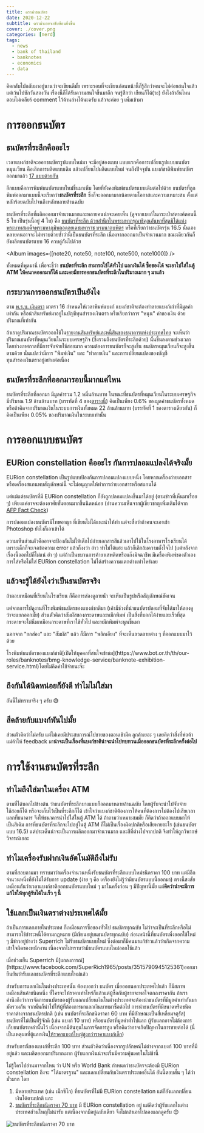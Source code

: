 ```yaml
---
title: ดราม่าธนบัตร
date: 2020-12-22
subtitle: ดราม่าเอยจงซับซ้อนยิ่งขึ้น
cover: ./cover.png
categories: [nerd]
tags:
  - news
  - bank of thailand
  - banknotes
  - economics
  - data
---
```




คิดกลับไปกลับมาอยู่นานว่าจะเขียนดีมั้ย เพราะรอบที่จะเขียนก่อนหน้านี้ก็รู้สึกว่าคนจะไม่ค่อยสนใจแล้ว
แต่เว้นไปซักวันสองวัน เรื่องนี้ก็ได้รับความสนใจขึ้นมาอีก จนรู้สึกว่า เขียนก็ได้(วะ)
ยังไงถ้าอันไหนตอบไม่เคลียร์ comment ไว้ด้านล่างได้นะครับ แล้วจะค่อย ๆ เพิ่มเข้ามา


# การออกธนบัตร

## ธนบัตรที่ระลึกคืออะไร

เวลาแบงก์ชาติจะออกธนบัตรรูปแบบใหม่มา จะมีอยู่สองแบบ
แบบแรกคือการเปลี่ยนรูปแบบธนบัตรหมุนเวียน คือเลิกการผลิตแบบเดิม แล้วเปลี่ยนไปผลิตแบบใหม่
จนถึงปัจจุบัน แบงก์ชาติพิมพ์ธนบัตรออกมาแล้ว [17 แบบด้วยกัน](https://www.bot.or.th/th/our-roles/banknotes/History-and-Series-of-Banknote-And-Commemorative/banknotes-series.html)

อีกแบบคือการพิมพ์ธนบัตรแบบใหม่ขึ้นมาเพิ่ม โดยที่ยังคงพิมพ์ธนบัตรแบบเดิมต่อไปด้วย
ธนบัตรที่ถูกพิมพ์ออกมาแบบนี้จะเรียกว่า**ธนบัตรที่ระลึก** ซึ่งก็จะออกมามากน้อยตามโอกาสและความเหมาะสม
ตั้งแต่หลักร้อยฉบับไปจนถึงหลักหลายล้านฉบับ

ธนบัตรที่ระลึกที่ผลิตออกมาจำนวนมากและหลายคนน่าจะเคยเห็น (ดูจากแบงก์ในกระเป๋าสตางค์ตอนนี้ 5 ใบ เป็นรุ่นนี้อยู่ 4 ใบ)
คือ [ธนบัตรที่ระลึก ด้วยสำนึกในพระมหากรุณาธิคุณอันหาที่สุดมิได้แห่ง พระบาทสมเด็จพระมหาภูมิพลอดุลยเดชมหาราช บรมนาถบพิตร](https://www.bot.or.th/th/our-roles/banknotes/History-and-Series-of-Banknote-And-Commemorative/banknotes-commerorative/comm_KingRama9.html) หรือที่เรียกว่าธนบัตรรุ่น 16.5 นั่นเอง
หลายคนอาจจะไม่ทราบด้วยซ้ำว่านี่เป็นธนบัตรที่ระลึก เนื่องจากออกมาเป็นจำนวนมาก
ขณะเดียวกันก็ยังผลิตธนบัตรแบบ 16 ควบคู่กันไปด้วย

<Album images={[note20, note50, note100, note500, note1000]} />

ทั้งหมดที่พูดมานี่ เพื่อจะชี้ว่า **ธนบัตรที่ระลึก สามารถใช้ได้ทั่วไป แลกเงินได้ ซื้อของได้ จะเอาไปใส่ในตู้ ATM ให้คนกดออกมาก็ได้ และเคยมีการออกธนบัตรที่ระลึกในปริมาณมาก ๆ มาแล้ว**

## กระบวนการออกธนบัตรเป็นยังไง

ตาม [พ.ร.บ. เงินตรา](https://www.bot.or.th/content/dam/bot/documents/th/laws-and-rules/laws-and-regulations/legal-department/2-currency-act/2-1-currency-act/2-1-1-Law-TH-CurrencyUpdated-2545.pdf) มาตรา 16 กำหนดให้เวลาพิมพ์แบงก์ แบงก์ชาติจะต้องทำลายแบงก์เก่าที่มีมูลค่าเท่ากัน หรือนำสินทรัพย์มาอยู่ในบัญชีทุนสำรองเงินตรา หรือเรียกว่าการ "หนุน" ค่าของเงิน ด้วยปริมาณที่เท่ากัน

ถ้าเราดูปริมาณธนบัตรออกใช้ใน[รายงานสินทรัพย์และหนี้สินของธนาคารแห่งประเทศไทย](https://app.bot.or.th/BTWS_STAT/statistics/BOTWEBSTAT.aspx?reportID=11&language=TH)
จะเห็นว่าปริมาณธนบัตรที่หมุนเวียนในระบบเศรษฐกิจ (ซึ่งรวมถึงธนบัตรที่ระลึกด้วย) นั้นขึ้นลงตามช่วงเวลา
โดยช่วงเทศกาลที่มีการจับจ่ายใช้สอยมาก ความต้องการธนบัตรก็จะสูงขึ้น ธนบัตรหมุนเวียนก็จะสูงขึ้นตามด้วย
นั่นแปลว่ามีการ "พิมพ์เงิน" และ "ทำลายเงิน" และการเปลี่ยนแปลงของบัญชีทุนสำรองเงินตราอยู่อย่างต่อเนื่อง

<Plotter options={circulation} />

## ธนบัตรที่ระลึกที่ออกมารอบนี้มากแค่ไหน

ธนบัตรที่ระลึกที่ออกมา มีมูลค่ารวม 1.2 หมื่นล้านบาท
ในขณะที่ธนบัตรที่หมุนเวียนในระบบเศรษฐกิจมีปริมาณ 1.9 ล้านล้านบาท
(บรรทัดที่ 4 ของ[ตารางนี้](https://app.bot.or.th/BTWS_STAT/statistics/BOTWEBSTAT.aspx?reportID=7&language=TH))
คิดเป็นเพียง 0.6% ของมูลค่าธนบัตรทั้งหมด
หรือถ้าคิดจากปริมาณเงินในระบบการเงินทั้งหมด 22 ล้านล้านบาท
(บรรทัดที่ 1 ของตารางเดียวกัน)
ก็คิดเป็นเพียง 0.05% ของปริมาณเงินในระบบเท่านั้น

# การออกแบบธนบัตร

## EURion constellation คืออะไร กันการปลอมแปลงได้จริงมั้ย

EURion constellation เป็นรูปแบบป้องกันการปลอมแปลงแบบหนึ่ง
โดยหากเครื่องถ่ายเอกสารหรือเครื่องสแกนพบสัญลักษณ์นี้ จะไม่อนุญาตให้ทำการถ่ายเอกสารหรือสแกนได้

แต่แม้แต่ธนบัตรที่มี EURion constellation ก็ยังถูกปลอมแปลงขึ้นมาได้อยู่ (ตามข่าวที่เห็นมาเรื่อย ๆ)
เพียงแค่อาจจะต้องอาศัยขั้นตอนมากขึ้นนิดหน่อย
(อ่านความเห็นจากผู้เชี่ยวชาญเพิ่มเติมได้จาก [AFP Fact Check](https://factcheck.afp.com/misleading-claim-circulates-online-about-security-concerns-new-thai-banknotes))

<Block type="danger" title="ระวัง">
การปลอมแปลงธนบัตรมีโทษอาญา ที่เขียนไม่ได้แนะนำให้ทำ แต่จะสื่อว่าถ้าคนจะเอาเข้า Photoshop ยังไงก็เอาเข้าได้
</Block>

ความเห็นส่วนตัวคืออาจจะป้องกันไม่ให้เด็กไปถ่ายเอกสารสีแล้วเอาไปใช้ในโรงอาหารโรงเรียนได้
เพราะเด็กก็จะเจอข้อความ error แล้วก็งงว่า อ่าว ทำไม่ได้แฮะ แล้วก็เลิกล้มความตั้งใจไป (แต่หลังจากเรื่องนี้ออกไปก็ไม่แน่ ฮ่า ๆ)
แต่ถ้าเป็นขบวนการค้ายาเสพติดหรือแก๊งมิจฉาชีพ มีเครื่องพิมพ์ของตัวเอง การใส่หรือไม่ใส่ EURion constellation
ไม่ได้สร้างความแตกต่างเท่าไหร่เลย

## แล้วจะรู้ได้ยังไงว่าเป็นธนบัตรจริง

ถ้าตอบเหมือนที่เรียนในโรงเรียน ก็คือการส่องดูลายน้ำ จะเห็นเป็นรูปหรือสัญลักษณ์ชัดเจน

แต่จากการไปดูงานที่โรงพิมพ์ธนบัตรของแบงก์ชาติมา (เค้ามีช่วงที่นำธนบัตรปลอมที่จับได้มาให้ลองดูว่าจะแยกออกมั้ย)
ส่วนตัวคิดว่าสัมผัสของกระดาษและหมึกพิมพ์ เป็นสิ่งที่บอกได้ง่ายและเร็วที่สุด
กระดาษจะไม่นิ่มเหมือนกระดาษที่เราใช้ทั่วไป และหมึกพิมพ์จะนูนขึ้นมา

นอกจาก "ยกส่อง" และ "สัมผัส" แล้ว ก็มีการ "พลิกเอียง" ที่จะเห็นลวดลายต่าง ๆ ที่ออกแบบมาไว้ด้วย

<Block type="tip">
โรงพิมพ์ธนบัตรของแบงก์ชาติ[เปิดให้บุคคลที่สนใจเข้าชม](https://www.bot.or.th/th/our-roles/banknotes/bmg-knowledge-service/banknote-exhibition-service.html)โดยไม่คิดค่าใช้จ่ายนะจ๊ะ
</Block>

## ถึงกันได้นิดหน่อยก็ยังดี ทำไมไม่ใส่มา

อันนี้ไม่ทราบจริง ๆ ครับ 😅

## สีคล้ายกับแบงก์พันไปมั้ย

ส่วนตัวคิดว่าไม่ครับ แต่ไม่เคยมีประสบการณ์ไปขายของตอนเช้ามืด ลูกค้าเยอะ ๆ
เลยคิดว่าสิ่งที่พ่อค้าแม่ค้าให้ feedback มา**น่าจะเป็นเรื่องที่แบงก์ชาติน่าจะนำไปทบทวนเมื่อออกธนบัตรที่ระลึกครั้งต่อไป**


# การใช้งานธนบัตรที่ระลึก

## ทำไมถึงใส่มาในเครื่อง ATM

ตามที่ได้บอกไปข้างต้น ว่าธนบัตรที่ระลึกบางแบบก็ออกมาหลายล้านฉบับ โดยผู้รับจะนำไปจับจ่ายใช้สอยก็ได้ หรือจะเก็บไว้เป็นที่ระลึกก็ได้
เข้าใจว่าแบงก์ชาติต้องการให้คนที่ต้องการไม่ต้องไปเสียเวลาแลกที่ธนาคาร จึงให้ธนาคารนำไปใส่ในตู้ ATM ได้
ถ้าถามว่าเหมาะสมมั้ย ก็คิดว่าถ้าออกแบบมาให้เป็นสีเดิม
การที่ธนบัตรที่ระลึกจะไปอยู่ในตู้ ATM ก็ไม่เป็นเรื่องผิดปกติหรือเสียหายอะไร (เช่นธนบัตรแบบ 16.5)
แต่ประเด็นน่าจะเป็นการผลิตออกมาจำนวนมาก และสีที่ต่างไปจากปกติ จึงทำให้ถูกวิพากษ์วิจารณ์เยอะ

## ทำไมเครื่องรับฝากเงินอัตโนมัติถึงไม่รับ

ตามที่สอบถามมา ทราบมาว่าเครื่องจำนวนหนึ่งรับธนบัตรที่ระลึกแบบใหม่ชนิดราคา 100 บาท
แต่มีอีกจำนวนหนึ่งที่ยังไม่ได้รับการ update (ง่าย ๆ คือ เครื่องยังไม่รู้ว่ามีธนบัตรแบบนี้ออกมา)
ตรงนี้สงสัยเหมือนกันว่าเวลาแบงก์ชาติออกธนบัตรแบบใหม่ ๆ มาในครั้งก่อน ๆ มีปัญหานี้มั้ย
แต่**คิดว่าน่าจะมีการแก้ไขให้ทุกตู้รับได้ในเร็ว ๆ นี้**

## ใช้แลกเป็นเงินตราต่างประเทศได้มั้ย

ถ้าเป็นการแลกภายในประเทศ ก็เหมือนการซื้อของทั่วไป ธนบัตรทุกฉบับ ไม่ว่าจะเป็นที่ระลึกหรือไม่
สามารถใช้ชำระหนี้ได้ตามกฎหมาย (มีเขียนอยู่บนธนบัตรทุกฉบับ)
ก่อนหน้านี้ที่ธนบัตรเพิ่งออกใช้ใหม่ ๆ มีข่าวอยู่บ้างว่า Superrich ไม่รับธนบัตรแบบใหม่
ซึ่งต่อมาก็มีคนมาแก้ข่าวแล้วว่าเกิดจากความเข้าใจผิดของพนักงาน เนื่องจากไม่ทราบว่ามีธนบัตรแบบใหม่ออกใช้แล้ว

<Block type="note" title="Update">
เมื่อช่วงเย็น Superrich มี[แถลงการณ์](https://www.facebook.com/SuperRich1965/posts/3515790945125361)ออกมายืนยันว่ารับแลกธนบัตรที่ระลึกแบบใหม่แล้ว
</Block>

สำหรับการแลกเงินในต่างประเทศนั้น ต้องบอกว่า
ธนบัตร เมื่อออกนอกประเทศไปแล้ว ก็มีสภาพเหมือนสินค้าชนิดหนึ่ง ที่ใครจะให้ราคาเท่าไหร่ก็แล้วแต่ผู้ซื้อกับผู้ขายจะพอใจตกลงราคากัน
ถ้าเราคำนึงถึงว่าการจัดการธนบัตรของผู้รับแลกเปลี่ยนเงินในต่างประเทศจะต้องนำธนบัตรที่มีมูลค่าเท่ากันมามัดรวมกัน
จากนั้นก็นำไปให้ผู้ที่ต้องการมาแลกเงินบาทมาซื้อต่อไป
การนำธนบัตรที่มีขนาดหรือชนิดราคาต่างจากธนบัตรปกติ (เช่น ธนบัตรที่ระลึกชนิดราคา 60 บาท ที่มีลักษณะเป็นสี่เหลี่ยมจตุรัส)
ธนบัตรที่ไม่เป็นที่รู้จักดี (เช่น แบงก์ 10 บาท) หรือธนบัตรที่มูลค่าต่ำไปแลก
ผู้รับแลกอาจไม่ต้องการเก็บธนบัตรเหล่านั้นไว้ เนื่องจากมีต้นทุนในการจัดการสูง หรือคิดว่าอาจเกิดปัญหาในการขายต่อได้
(นี่เป็นเหตุผลที่ตู้แลกเงิน[ให้ราคาแบงก์ใหญ่สูงกว่าราคาแบงก์เล็ก](https://money.stackexchange.com/questions/108331/why-do-money-exchangers-give-different-rates-to-different-bills))

สำหรับกรณีของแบงก์ที่ระลึก 100 บาท ส่วนตัวคิดว่าเนื่องจากรูปลักษณ์ไม่ต่างจากแบงก์ 100 บาทที่มีอยู่แล้ว
และผลิตออกมาปริมาณมาก ผู้รับแลกเงินน่าจะเริ่มมีความคุ้นเคยในไม่ช้านี้

ไม่รู้ใครไปอ่านมาจากไหน ว่า UN หรือ World Bank กำหนดว่าธนบัตรจะต้องมี EURion constellation ถึงจะ "ได้มาตรฐาน"
และแลกเปลี่ยนกับเงินตราประเทศอื่นได้ อันนี้ตอบสั้น ๆ ได้ว่ามั่วมาก โดย
1. มีหลายประเทศ (เช่น เม็กซิโก)
ที่ธนบัตรที่ไม่มี EURion constellation แต่ก็ยังแลกเปลี่ยนเงินได้ตามปกติ และ
2. [ธนบัตรที่ระลึกชนิดราคา 70 บาท](https://www.bot.or.th/Thai/Banknotes/HistoryAndSeriesOfBanknotes/Pages/commemorative_K_70.aspx) มี EURion constellation อยู่ แต่คิดว่าผู้รับแลกในต่างประเทศส่วนใหญ่ไม่น่ารับ แต่เนื่องจากมีอยู่ฉบับเดียว จึงไม่กล้าเอาไปลองแลกดูครับ 😊

![ธนบัตรที่ระลึกชนิดราคา 70 บาท](./note-70.jpg)
